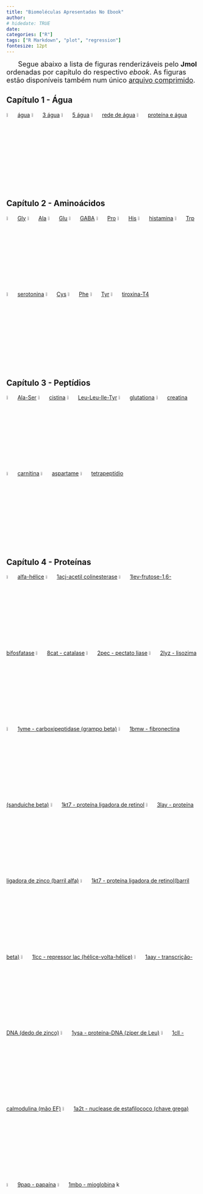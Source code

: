 ```yaml
---
title: "Biomoléculas Apresentadas No Ebook"
author: 
# hidedate: TRUE
date:  
categories: ["R"]
tags: ["R Markdown", "plot", "regression"]
fontesize: 12pt
---
```

<font size="4">

|       Segue abaixo a lista de figuras renderizáveis pelo **Jmol** ordenadas por capítulo do respectivo *ebook*. As figuras estão disponíveis também num único [arquivo comprimido](.\figBook.zip).

</font>

## Capítulo 1 - Água ##

![](h2o.png){width=5%}  [água](.\h2o.png){target="\_blank"}
![](h2o-3.png){width=5%}  [3 água](.\h2o-3.png){target="\_blank"}
![](h2o-4.png){width=5%}  [5 água](.\h2o-4.png){target="\_blank"}
![](h2o-tot.png){width=5%}  [rede de água](.\h2o-tot.png){target="\_blank"}
![](hemogl.png){width=5%}  [proteína e água](.\hemogl.png){target="\_blank"}

## Capítulo 2 - Aminoácidos ##

![](gly.png){width=5%}  [Gly](.\gly.png){target="\_blank"}
![](ala.png){width=5%}  [Ala](.\ala.png){target="\_blank"}
![](glu.png){width=5%}  [Glu](.\glu.png){target="\_blank"}
![](gaba.png){width=5%}  [GABA](.\gaba.png){target="\_blank"}
![](pro.png){width=5%}  [Pro](.\pro.png){target="\_blank"}
![](his.png){width=5%}  [His](.\his.png){target="\_blank"}
![](histam.png){width=5%}  [histamina](.\histam.png){target="\_blank"}
![](trp.png){width=5%}  [Trp](.\trp.png){target="\_blank"}
![](serotonine.png){width=5%}  [serotonina](.\serotonine.png){target="\_blank"}
![](cys.png){width=5%}  [Cys](.\cys.png){target="\_blank"}
![](phe.png){width=5%}  [Phe](.\phe.png){target="\_blank"}
![](tyr.png){width=5%}  [Tyr](.\tyr.png){target="\_blank"}
![](thyroxin.png){width=5%}  [tiroxina-T4](.\thyroxin.png){target="\_blank"}

## Capítulo 3 - Peptídios ##

![](AlaSer.png){width=5%}  [Ala-Ser](.\AlaSer.png){target="\_blank"}
![](cystine.png){width=5%}  [cistina](.\cystine.png){target="\_blank"}
![](LLIT.png){width=5%}  [Leu-Leu-Ile-Tyr](.\LLIT.png){target="\_blank"}
![](glutathione.png){width=5%}  [glutationa](.\glutathione.png){target="\_blank"}
![](creatine.png){width=5%}  [creatina](.\creatine.png){target="\_blank"}
![](carnitine.png){width=5%}  [carnitina](.\carnitine.png){target="\_blank"}
![](aspartame.png){width=5%}  [aspartame](.\aspartame.png){target="\_blank"}
![](tetrapep.png){width=5%}  [tetrapeptídio](.\tetrapep.png){target="\_blank"}

## Capítulo 4 - Proteínas ##

![](1al1.png){width=5%}  [alfa-hélice](.\1al1.png){target="\_blank"}
![](1acj.png){width=5%}  [1acj-acetil colinesterase](.\1acj.png){target="\_blank"}
![](1lev.png){width=5%}  [1lev-frutose-1,6-bifosfatase](.\1lev.png){target="\_blank"}
![](8cat.png){width=5%}  [8cat - catalase](.\8cat.png){target="\_blank"}
![](2pec.png){width=5%}  [2pec - pectato liase](.\2pec.png){target="\_blank"}
![](2lyz.png){width=5%}  [2lyz - lisozima](.\2lyz.png){target="\_blank"}
![](1yme.png){width=5%}  [1yme - carboxipeptidase (grampo beta)](.\1yme.png){target="\_blank"}
![](1bmw.png){width=5%}  [1bmw - fibronectina (sanduiche beta)](.\1bmw.png){target="\_blank"}
![](1kt7.png){width=5%}  [1kt7 - proteína ligadora de retinol](.\1kt7.png){target="\_blank"}
![](3lay.png){width=5%}  [3lay - proteína ligadora de zinco (barril alfa)](.\3lay.png){target="\_blank"}
![](1kt7.png){width=5%}  [1kt7 - proteína ligadora de retinol(barril beta)](.\1kt7.png){target="\_blank"}
![](1lcc.png){width=5%}  [1lcc - repressor lac (hélice-volta-hélice)](.\1lcc.png){target="\_blank"}
![](1aay.png){width=5%}  [1aay - transcrição-DNA (dedo de zinco)](.\1aay.png){target="\_blank"}
![](1ysa.png){width=5%}  [1ysa - proteína-DNA (zíper de Leu)](.\1ysa.png){target="\_blank"}
![](1cll.png){width=5%}  [1cll - calmodulina (mão EF)](.\1cll.png){target="\_blank"}
![](1a2t.png){width=5%}  [1a2t - nuclease de estafilococo (chave grega)](.\1a2t.png){target="\_blank"}
![](9pap.png){width=5%}  [9pap - papaína](.\9pap.png){target="\_blank"}
![](1mbo.png){width=5%}  [1mbo - mioglobina](.\1mbo.png){target="\_blank"}
k

